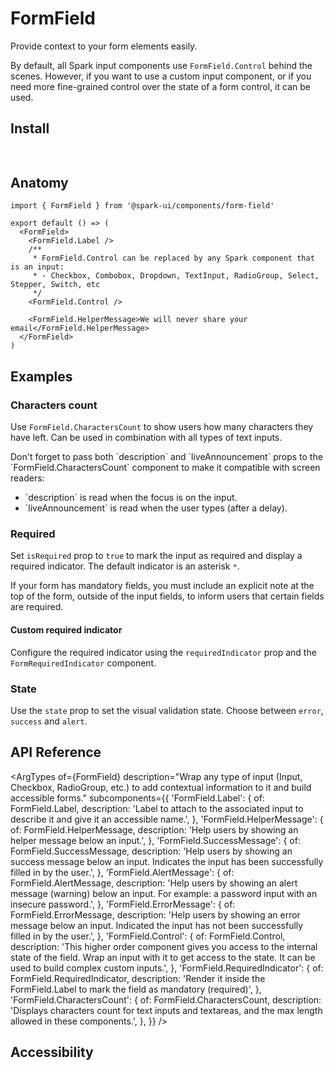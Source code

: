 


<Meta of={stories} />

# FormField

Provide context to your form elements easily.

By default, all Spark input components use `FormField.Control` behind the scenes. However, if you want to use a custom input component, or if you need more fine-grained control over the state of a form control, it can be used.

<Canvas of={stories.Default} />

## Install

```sh
npm install @spark-ui/components
```

## Anatomy

```tsx
import { FormField } from '@spark-ui/components/form-field'

export default () => (
  <FormField>
    <FormField.Label />
    /**
     * FormField.Control can be replaced by any Spark component that is an input:
     * - Checkbox, Combobox, Dropdown, TextInput, RadioGroup, Select, Stepper, Switch, etc
     */
    <FormField.Control /> 

    <FormField.HelperMessage>We will never share your email</FormField.HelperMessage>
  </FormField>
)
```


## Examples

### Characters count

Use `FormField.CharactersCount` to show users how many characters they have left. Can be used in combination with all types of text inputs.

<Callout kind="warning" className="sb-unstyled">
  Don't forget to pass both `description` and `liveAnnouncement` props to the `FormField.CharactersCount` component to make it compatible with screen readers:
  <ul className="pl-3xl">
    <li className='list-disc'>`description` is read when the focus is on the input.</li>
    <li className='list-disc'>`liveAnnouncement` is read when the user types (after a delay).</li>
  </ul>
</Callout>

<Canvas of={stories.CharactersCount} />

### Required

Set `isRequired` prop to `true` to mark the input as required and display a required indicator. The default indicator is an asterisk `*`.

<Callout kind="warning">
  If your form has mandatory fields, you must include an explicit note at the top of the form, outside of the input fields, to inform users that certain fields are required.
</Callout>

<Canvas of={stories.Required} />

#### Custom required indicator

Configure the required indicator using the `requiredIndicator` prop and the `FormRequiredIndicator` component.

<Canvas of={stories.CustomRequired} />

### State

Use the `state` prop to set the visual validation state. Choose between `error`, `success` and `alert`.

<Canvas of={stories.State} />

## API Reference

<ArgTypes
  of={FormField}
  description="Wrap any type of input (Input, Checkbox, RadioGroup, etc.) to add contextual information to it and build accessible forms."
  subcomponents={{
    'FormField.Label': {
      of: FormField.Label,
      description:
        'Label to attach to the associated input to describe it and give it an accessible name.',
    },
    'FormField.HelperMessage': {
      of: FormField.HelperMessage,
      description: 'Help users by showing an helper message below an input.',
    },
    'FormField.SuccessMessage': {
      of: FormField.SuccessMessage,
      description:
        'Help users by showing an success message below an input. Indicates the input has been successfully filled in by the user.',
    },
    'FormField.AlertMessage': {
      of: FormField.AlertMessage,
      description:
        'Help users by showing an alert message (warning) below an input. For example: a password input with an insecure password.',
    },
    'FormField.ErrorMessage': {
      of: FormField.ErrorMessage,
      description:
        'Help users by showing an error message below an input. Indicated the input has not been successfully filled in by the user.',
    },
    'FormField.Control': {
      of: FormField.Control,
      description:
        'This higher order component gives you access to the internal state of the field. Wrap an input with it to get access to the state. It can be used to build complex custom inputs.',
    },
    'FormField.RequiredIndicator': {
      of: FormField.RequiredIndicator,
      description: 'Render it inside the FormField.Label to mark the field as mandatory (required)',
    },
    'FormField.CharactersCount': {
      of: FormField.CharactersCount,
      description:
        'Displays characters count for text inputs and textareas, and the max length allowed in these components.',
    },
  }}
/>


## Accessibility

<A11yReport of="form-field" />
